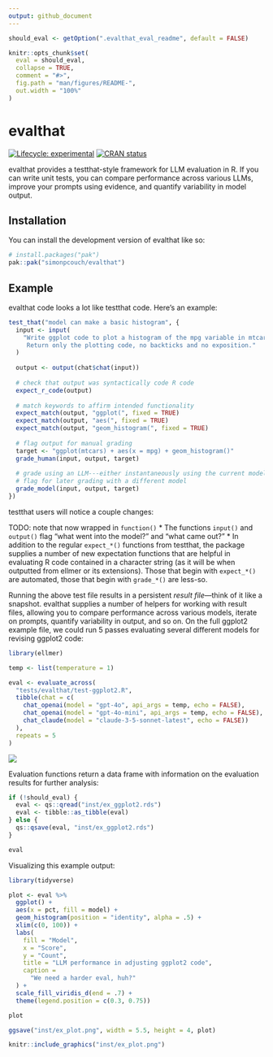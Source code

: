 ```yaml
---
output: github_document
---
```


<!-- README.md is generated from README.Rmd. Please edit that file -->

```r
should_eval <- getOption(".evalthat_eval_readme", default = FALSE)

knitr::opts_chunk$set(
  eval = should_eval,
  collapse = TRUE,
  comment = "#>",
  fig.path = "man/figures/README-",
  out.width = "100%"
)
```

# evalthat

<!-- badges: start -->
[![Lifecycle: experimental](https://img.shields.io/badge/lifecycle-experimental-orange.svg)](https://lifecycle.r-lib.org/articles/stages.html#experimental)
[![CRAN status](https://www.r-pkg.org/badges/version/evalthat)](https://CRAN.R-project.org/package=evalthat)
<!-- badges: end -->

evalthat provides a testthat-style framework for LLM evaluation in R. If you can write unit tests, you can compare performance across various LLMs, improve your prompts using evidence, and quantify variability in model output.

## Installation

You can install the development version of evalthat like so:

``` r
# install.packages("pak")
pak::pak("simonpcouch/evalthat")
```

## Example

evalthat code looks a lot like testthat code. Here's an example:

```r
test_that("model can make a basic histogram", {
  input <- input(
    "Write ggplot code to plot a histogram of the mpg variable in mtcars. 
     Return only the plotting code, no backticks and no exposition."
  )
  
  output <- output(chat$chat(input))
  
  # check that output was syntactically code R code
  expect_r_code(output)
  
  # match keywords to affirm intended functionality
  expect_match(output, "ggplot(", fixed = TRUE)
  expect_match(output, "aes(", fixed = TRUE)
  expect_match(output, "geom_histogram(", fixed = TRUE)
  
  # flag output for manual grading
  target <- "ggplot(mtcars) + aes(x = mpg) + geom_histogram()"
  grade_human(input, output, target)
  
  # grade using an LLM---either instantaneously using the current model or
  # flag for later grading with a different model
  grade_model(input, output, target)
})
```

testthat users will notice a couple changes:

TODO: note that now wrapped in `function()`
* The functions `input()` and `output()` flag "what went into the model?" and "what came out?"
* In addition to the regular `expect_*()` functions from testthat, the package supplies a number of new expectation functions that are helpful in evaluating R code contained in a character string (as it will be when outputted from ellmer or its extensions). Those that begin with `expect_*()` are automated, those that begin with `grade_*()` are less-so.

Running the above test file results in a persistent _result file_—think of it like a snapshot. evalthat supplies a number of helpers for working with result files, allowing you to compare performance across various models, iterate on prompts, quantify variability in output, and so on. On the full ggplot2 example file, we could run 5 passes evaluating several different models for revising ggplot2 code:

```r
library(ellmer)

temp <- list(temperature = 1)

eval <- evaluate_across(
  "tests/evalthat/test-ggplot2.R",
  tibble(chat = c(
    chat_openai(model = "gpt-4o", api_args = temp, echo = FALSE),
    chat_openai(model = "gpt-4o-mini", api_args = temp, echo = FALSE),
    chat_claude(model = "claude-3-5-sonnet-latest", echo = FALSE))
  ),
  repeats = 5
)
```

![](inst/ex_eval.gif)

Evaluation functions return a data frame with information on the evaluation results for further analysis:

```r
if (!should_eval) {
  eval <- qs::qread("inst/ex_ggplot2.rds")
  eval <- tibble::as_tibble(eval)
} else {
  qs::qsave(eval, "inst/ex_ggplot2.rds")
}
```

```r
eval
```

Visualizing this example output:

```r
library(tidyverse)

plot <- eval %>% 
  ggplot() +
  aes(x = pct, fill = model) +
  geom_histogram(position = "identity", alpha = .5) +
  xlim(c(0, 100)) +
  labs(
    fill = "Model",
    x = "Score",
    y = "Count",
    title = "LLM performance in adjusting ggplot2 code",
    caption = 
      "We need a harder eval, huh?"
  ) +
  scale_fill_viridis_d(end = .7) +
  theme(legend.position = c(0.3, 0.75))

plot

ggsave("inst/ex_plot.png", width = 5.5, height = 4, plot)
```

```r
knitr::include_graphics("inst/ex_plot.png")
```
